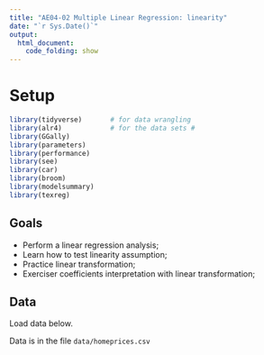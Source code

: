 ```yaml
---
title: "AE04-02 Multiple Linear Regression: linearity"
date: "`r Sys.Date()`"
output: 
  html_document:
    code_folding: show
---
```


# Setup

```r
library(tidyverse)       # for data wrangling
library(alr4)            # for the data sets #
library(GGally)
library(parameters)
library(performance)
library(see)
library(car)
library(broom)
library(modelsummary)
library(texreg)

```

## Goals

-   Perform a linear regression analysis;
-   Learn how to test linearity assumption;
-   Practice linear transformation;
-   Exerciser coefficients interpretation with linear transformation;

## Data

Load data below.

Data is in the file `data/homeprices.csv`

```r

```
